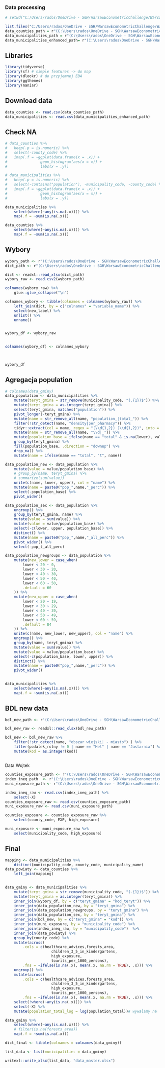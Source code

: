 ### Data processing

```r
# setwd("C:/Users/rados/OneDrive - SGH/WarsawEconometricChallenge/WarsawEconometricChallenge")

list.files("C:/Users/rados/OneDrive - SGH/WarsawEconometricChallenge/WarsawEconometricChallenge/_data")
data_counties_path = r"(C:\Users\rados\OneDrive - SGH\WarsawEconometricChallenge\WarsawEconometricChallenge\_data\data_counties.csv)"
data_municipalities_path = r"(C:\Users\rados\OneDrive - SGH\WarsawEconometricChallenge\WarsawEconometricChallenge\_data\data_municipalities.csv)"
data_municipalities_enhanced_path= r"(C:\Users\rados\OneDrive - SGH\WarsawEconometricChallenge\WarsawEconometricChallenge\1_raw_data\municipalities_enhanced_2.csv)"
```

## Libraries

```r
library(tidyverse)
library(sf) # simple features -> do map
library(dlookr) # do przyjemnej EDA
library(ggthemes)
library(naniar)

```

## Download data

```r

data_counties <- read.csv(data_counties_path)
data_municipalities <- read.csv(data_municipalities_enhanced_path)

```

## Check NA

```r

# data_counties %>% 
# 	keep(.p = is.numeric) %>% 
# 	select(-county_code) %>% 
# 	imap(.f = ~ggplot(data.frame(x = .x)) +
# 			 	geom_histogram(aes(x = x)) +
# 			 	labs(x = .y))


```

```r


# data_municipalities %>%
# 	keep(.p = is.numeric) %>%
# 	select(-contains("population"), -municipality_code, -county_code) %>%
# 	imap(.f = ~ggplot(data.frame(x = .x)) +
# 			 	geom_histogram(aes(x = x)) +
# 			 	labs(x = .y))
```

```r
data_municipalities %>% 
	select(where(~any(is.na(.x)))) %>% 
	map(.f = ~sum(is.na(.x)))

```

```r
data_counties %>% 
	select(where(~any(is.na(.x)))) %>% 
	map(.f = ~sum(is.na(.x)))
```

## Wybory

```r
wybory_path <- r"(C:\Users\rados\OneDrive - SGH\WarsawEconometricChallenge\WarsawEconometricChallenge\1_raw_data\wyniki_gl_na_listy_po_gminach_proc_sejm.csv)"
dict_path <- r"(C:\Users\rados\OneDrive - SGH\WarsawEconometricChallenge\WarsawEconometricChallenge\dict_master.xlsx)"

dict <- readxl::read_xlsx(dict_path)
wybory_raw <- read.csv2(wybory_path)

colnames(wybory_raw) %>% 
	glue::glue_collapse("\n")
```

```r

colnames_wybory <- tibble(colnames = colnames(wybory_raw)) %>% 
	left_join(dict, by = c("colnames" = "variable_name")) %>% 
	select(new_label) %>% 
	unlist() %>% 
	unname()


wybory_df <- wybory_raw 

	
colnames(wybory_df) <- colnames_wybory


	
wybory_df
```

## Agregacja population

```r

# colnames(data_gminy)
data_population <- data_municipalities %>% 
	mutate(teryt_gmina = str_remove(municipality_code, "(.{1})$")) %>%
	mutate(teryt_gmina = as.integer(teryt_gmina)) %>% 
	select(teryt_gmina, matches("population")) %>% 
	pivot_longer(-teryt_gmina) %>% 
	mutate(name = str_remove_all(name, "population_|total_")) %>% 
	filter(!str_detect(name, "density|per_pharmacy")) %>% 
	tidyr::extract(col = name, regex = "(\\d{1,2})_(\\d{1,2})", into = c("lower","upper"), remove = FALSE) %>% 
	mutate(name = str_remove_all(name, "\\d|_")) %>% 
	mutate(population_base = ifelse(name == "total" & is.na(lower), value, NA)) %>% 
	group_by(teryt_gmina) %>% 
	fill(population_base, .direction = "downup") %>% 
	drop_na() %>% 
	mutate(name = ifelse(name == "total", "t", name))

data_population_new <- data_population %>% 
	mutate(value = value/population_base) %>% 
	# group_by(name, teryt_gmina) %>% 
	# summarize(sum(value))
	unite(c(name, lower, upper), col = "name") %>% 
	mutate(name = paste0("pop_",name,"_perc")) %>% 
	select(-population_base) %>% 
	pivot_wider()

data_population_sex <- data_population %>% 
	ungroup() %>% 
	group_by(teryt_gmina, name) %>% 
	mutate(value = sum(value)) %>% 
	mutate(value = value/population_base) %>%
	select(-c(lower, upper, population_base)) %>% 
	distinct() %>% 
	mutate(name = paste0("pop_",name,"_all_perc")) %>% 
	pivot_wider() %>% 
	select(-pop_t_all_perc)
```

```r

data_population_newgroups <- data_population %>% 
	mutate(new_lower = case_when(
		lower < 20 ~ 0,
		lower < 30 ~ 20,
		lower < 40 ~ 30,
		lower < 50 ~ 40,
		lower < 60 ~ 50,
		.default = 60
	)) %>% 
	mutate(new_upper = case_when(
		lower < 20 ~ 19,
		lower < 30 ~ 29,
		lower < 40 ~ 39,
		lower < 50 ~ 49,
		lower < 60 ~ 59,
		.default = 84
	)) %>% 
	unite(c(name, new_lower, new_upper), col = "name") %>% 
	ungroup() %>% 
	group_by(name, teryt_gmina) %>% 
	mutate(value = sum(value)) %>% 
	mutate(value = value/population_base) %>% 
	select(-c(population_base, lower, upper)) %>% 
	distinct() %>%
	mutate(name = paste0("pop_",name,"_perc")) %>%
	pivot_wider()
	

```

```r
data_municipalities %>% 
	select(where(~any(is.na(.x)))) %>% 
	map(.f = ~sum(is.na(.x)))

```

## BDL new data

```r

bdl_new_path <- r"(C:\Users\rados\OneDrive - SGH\WarsawEconometricChallenge\WarsawEconometricChallenge\2_data_processing\bdl\data_bdl_wec.xlsx)"

bdl_new_raw <- readxl::read_xlsx(bdl_new_path)
```
```r
bdl_new <- bdl_new_raw %>% 
	filter(!str_detect(name, "obszar wiejski| - miasto") ) %>%
	filter(podatek_rolny != 0 | name == "Hel" | name == "Jastarnia") %>% 
	mutate(kod = as.integer(kod))
```
## 
Data Wojtek 

```r

counties_exposure_path <- r"(C:\Users\rados\OneDrive - SGH\WarsawEconometricChallenge\WarsawEconometricChallenge\1_raw_data\data_counties_exposure.csv)"
index_ineq_path  <- r"(C:\Users\rados\OneDrive - SGH\WarsawEconometricChallenge\WarsawEconometricChallenge\1_raw_data\data_index_ineq.csv)"
muni_exposure_path <- r"(C:\Users\rados\OneDrive - SGH\WarsawEconometricChallenge\WarsawEconometricChallenge\1_raw_data\data_muni_exposure.csv)"

index_ineq_raw <- read.csv(index_ineq_path) %>% 
	select(-X)
counties_exposure_raw <- read.csv(counties_exposure_path) 
muni_exposure_raw <- read.csv(muni_exposure_path)

counties_exposure <- counties_exposure_raw %>% 
	select(county_code, EXP, high_exposure)

muni_exposure <- muni_exposure_raw %>% 
	select(municipality_code, high_exposure)


```

## Final

```r

mapping <- data_municipalities %>% 
	distinct(municipality_code, county_code, municipality_name)
data_powiaty <- data_counties %>% 
	left_join(mapping)
	
```


```r
data_gminy <- data_municipalities %>% 
	mutate(teryt_gmina = str_remove(municipality_code, "(.{1})$")) %>%
	mutate(teryt_gmina = as.integer(teryt_gmina)) %>% 
	inner_join(wybory_df, by = c("teryt_gmina" = "kod_teryt")) %>% 
	inner_join(data_population_new, by = "teryt_gmina") %>% 
	inner_join(data_population_newgroups, by = "teryt_gmina") %>% 
	inner_join(data_population_sex, by = "teryt_gmina") %>% 
	inner_join(bdl_new, by = c("teryt_gmina" = "kod")) %>% 
	inner_join(muni_exposure, by = "municipality_code") %>% 
	inner_join(index_ineq_raw, by = "municipality_code")  %>% 
	inner_join(data_powiaty) %>% 
	group_by(county_code) %>% 
	mutate(across(
		.cols = c(healthcare_advices,forests_area,
					 children_3_5_in_kindergartens, 
					 high_exposure,
					 tourits_per_1000_persons),
		.fns = ~ifelse(is.na(.x), mean(.x, na.rm = TRUE), .x))) %>% 
	ungroup() %>% 
	mutate(across(
		.cols = c(healthcare_advices,forests_area,
					 children_3_5_in_kindergartens, 
					 high_exposure,
					 tourits_per_1000_persons),
		.fns = ~ifelse(is.na(.x), mean(.x, na.rm = TRUE), .x))) %>% 
	select(!where(~any(is.na(.x)))) %>% 
	select(-X) %>% 
	mutate(population_total_log = log(population_total))# wywalamy na

data_gminy %>%
	select(where(~any(is.na(.x)))) %>%
	# filter(is.na(forests_area))
	map(.f = ~sum(is.na(.x)))
```
```r

dict_final <- tibble(colnames = colnames(data_gminy)) 
```

```r
list_data <- list(municipalities = data_gminy)

writexl::write_xlsx(list_data, "data_master.xlsx")


```
